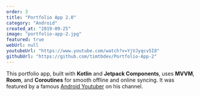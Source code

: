 ```yaml
---
order: 3
title: "Portfolio App 2.0"
category: "Android"
created_at: "2019-09-25"
image: "portfolio-app-2.jpg"
featured: true
webUrl: null
youtubeUrl: "https://www.youtube.com/watch?v=YjVJyqcv5I8"
githubUrl: "https://github.com/timtbdev/Portfolio-App-2"
---
```


This portfolio app, built with **Kotlin** and **Jetpack Components**, uses **MVVM**, **Room**, and **Coroutines** for smooth offline and online syncing. It was featured by a famous [Android Youtuber](https://youtu.be/OHo64fiWx2k?si=Tu1ztcsj5iaNtdho&t=811) on his channel.

